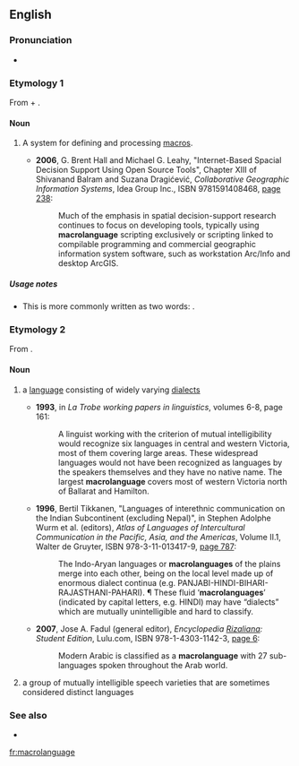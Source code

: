 ==English==

===Pronunciation===
*{{audio|en-uk-macrolanguage.ogg|Audio (UK)|lang=en}}

===Etymology 1===
From {{term|macro}} + {{term|language}}.

====Noun====
{{en-noun}}

# {{context|computing|lang=en}} A system for defining and processing [[macro]]s.
#* '''2006''', G. Brent Hall and Michael G. Leahy, "Internet-Based Spacial Decision Support Using Open Source Tools", Chapter XIII of Shivanand Balram and Suzana Dragićević, ''Collaborative Geographic Information Systems'', Idea Group Inc., ISBN 9781591408468, [http://books.google.com/books?id=mHIU5BlYTCwC&pg=PA238&dq=macrolanguage page 238]:
#*: Much of the emphasis in spatial decision-support research continues to focus on developing tools, typically using '''macrolanguage''' scripting exclusively or scripting linked to compilable programming and commercial geographic information system software, such as workstation Arc/Info and desktop ArcGIS.

=====Usage notes=====
* This is more commonly written as two words: {{term||macro language}}.

===Etymology 2===
From {{prefix|macro|language|lang=en}}.

====Noun====
{{en-noun}}

# {{context|linguistics|lang=en}} a [[language]] consisting of widely varying [[dialect]]s
#* '''1993''', in ''La Trobe working papers in linguistics'', volumes 6-8,<sup >[http://books.google.com/books?id=LxMIAQAAIAAJ ]</sup> page 161:
#*: A linguist working with the criterion of mutual intelligibility would recognize six languages in central and western Victoria, most of them covering large areas. These widespread languages would not have been recognized as languages by the speakers themselves and they have no native name. The largest '''macrolanguage''' covers most of western Victoria north of Ballarat and Hamilton.
#* '''1996''', Bertil Tikkanen, "Languages of interethnic communication on the Indian Subcontinent (excluding Nepal)", in Stephen Adolphe Wurm et al. (editors), ''Atlas of Languages of Intercultural Communication in the Pacific, Asia, and the Americas'', Volume II.1, Walter de Gruyter, ISBN 978-3-11-013417-9, [http://books.google.com/books?id=oCx0D0iE2QoC&pg=PA787&dq=macrolanguages page 787]:
#*: The Indo-Aryan languages or '''macrolanguages''' of the plains merge into each other, being on the local level made up of enormous dialect continua (e.g. PANJABI-HINDI-BIHARI-RAJASTHANI-PAHARI). ¶ These fluid ‘'''macrolanguages'''’ (indicated by capital letters, e.g. HINDI) may have “dialects” which are mutually unintelligible and hard to classify.
#* '''2007''', Jose A. Fadul (general editor), ''Encyclopedia [[w:José Rizal|Rizal]]iana: Student Edition'', Lulu.com, ISBN 978-1-4303-1142-3, [http://books.google.com/books?id=mpik3raHihIC&pg=PA6&dq=macrolanguage page 6]:
#*: Modern Arabic is classified as a '''macrolanguage''' with 27 sub-languages spoken throughout the Arab world.
# {{context|linguistics|lang=en}} a group of mutually intelligible speech varieties that are sometimes considered distinct languages

===See also===
* {{projectlink|pedia|ISO 639 macrolanguage}}

[[fr:macrolanguage]]